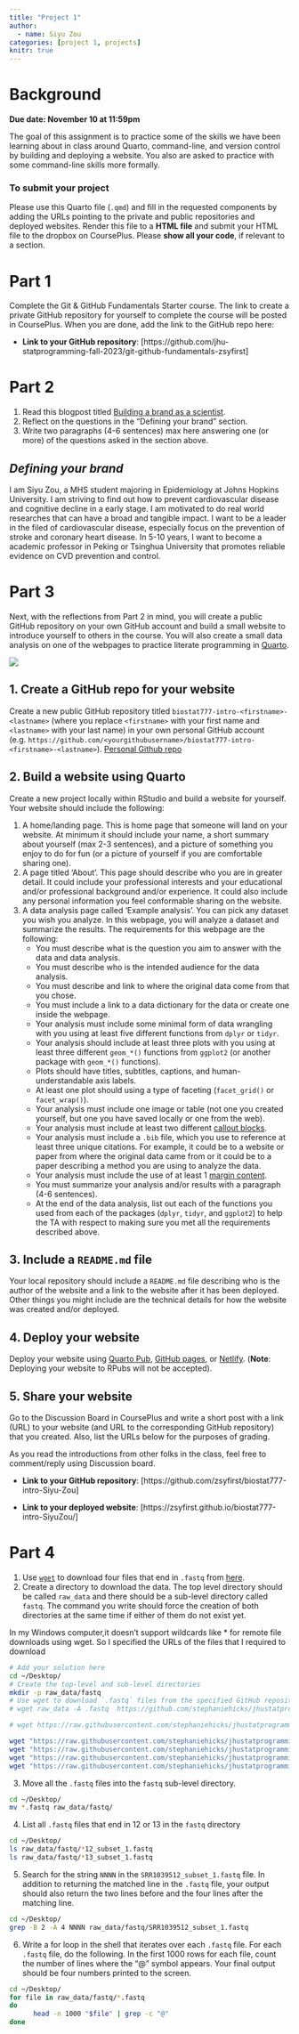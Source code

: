 ```yaml
---
title: "Project 1"
author: 
  - name: Siyu Zou
categories: [project 1, projects]
knitr: true
---
```


# Background

**Due date: November 10 at 11:59pm**

The goal of this assignment is to practice some of the skills we have been learning about in class around Quarto, command-line, and version control by building and deploying a website. You also are asked to practice with some command-line skills more formally.

### To submit your project

Please use this Quarto file (`.qmd`) and fill in the requested components by adding the URLs pointing to the private and public repositories and deployed websites. Render this file to a **HTML file** and submit your HTML file to the dropbox on CoursePlus. Please **show all your code**, if relevant to a section.

# Part 1

Complete the Git & GitHub Fundamentals Starter course. The link to create a private GitHub repository for yourself to complete the course will be posted in CoursePlus. When you are done, add the link to the GitHub repo here:

-   **Link to your GitHub repository**: \[https://github.com/jhu-statprogramming-fall-2023/git-github-fundamentals-zsyfirst\]

# Part 2

1.  Read this blogpost titled [Building a brand as a scientist](https://www.stephaniehicks.com/blog/building-a-brand-as-a-scientist).
2.  Reflect on the questions in the "Defining your brand" section.
3.  Write two paragraphs (4-6 sentences) max here answering one (or more) of the questions asked in the section above. <br>

## *Defining your brand*

I am Siyu Zou, a MHS student majoring in Epidemiology at Johns Hopkins University. I am striving to find out how to prevent cardiovascular disease and cognitive decline in a early stage. I am motivated to do real world researches that can have a broad and tangible impact. I want to be a leader in the filed of cardiovascular disease, especially focus on the prevention of stroke and coronary heart disease. In 5-10 years, I want to become a academic professor in Peking or Tsinghua University that promotes reliable evidence on CVD prevention and control.

# Part 3

Next, with the reflections from Part 2 in mind, you will create a public GitHub repository on your own GitHub account and build a small website to introduce yourself to others in the course. You will also create a small data analysis on one of the webpages to practice literate programming in [Quarto](https://quarto.org).

![](../../images/quarto_schematic.png)

## 1. Create a GitHub repo for your website

Create a new public GitHub repository titled `biostat777-intro-<firstname>-<lastname>` (where you replace `<firstname>` with your first name and `<lastname>` with your last name) in your own personal GitHub account (e.g. `https://github.com/<yourgithubusername>/biostat777-intro-<firstname>-<lastname>`). [Personal Github repo](https://github.com/zsyfirst/biostat777-intro-Siyu-Zou)

## 2. Build a website using Quarto

Create a new project locally within RStudio and build a website for yourself. Your website should include the following:

1.  A home/landing page. This is home page that someone will land on your website. At minimum it should include your name, a short summary about yourself (max 2-3 sentences), and a picture of something you enjoy to do for fun (or a picture of yourself if you are comfortable sharing one).
2.  A page titled 'About'. This page should describe who you are in greater detail. It could include your professional interests and your educational and/or professional background and/or experience. It could also include any personal information you feel conformable sharing on the website.
3.  A data analysis page called 'Example analysis'. You can pick any dataset you wish you analyze. In this webpage, you will analyze a dataset and summarize the results. The requirements for this webpage are the following:
    -   You must describe what is the question you aim to answer with the data and data analysis.
    -   You must describe who is the intended audience for the data analysis.
    -   You must describe and link to where the original data come from that you chose.
    -   You must include a link to a data dictionary for the data or create one inside the webpage.
    -   Your analysis must include some minimal form of data wrangling with you using at least five different functions from `dplyr` or `tidyr`.
    -   Your analysis should include at least three plots with you using at least three different `geom_*()` functions from `ggplot2` (or another package with `geom_*()` functions).
    -   Plots should have titles, subtitles, captions, and human-understandable axis labels.
    -   At least one plot should using a type of faceting (`facet_grid()` or `facet_wrap()`).
    -   Your analysis must include one image or table (not one you created yourself, but one you have saved locally or one from the web).
    -   Your analysis must include at least two different [callout blocks](https://quarto.org/docs/authoring/callouts.html).
    -   Your analysis must include a `.bib` file, which you use to reference at least three unique citations. For example, it could be to a website or paper from where the original data came from or it could be to a paper describing a method you are using to analyze the data.
    -   Your analysis must include the use of at least 1 [margin content](https://www.stephaniehicks.com/jhustatprogramming2023/posts/2023-10-26-build-website/#margin-content).
    -   You must summarize your analysis and/or results with a paragraph (4-6 sentences).
    -   At the end of the data analysis, list out each of the functions you used from each of the packages (`dplyr`, `tidyr`, and `ggplot2`) to help the TA with respect to making sure you met all the requirements described above.

## 3. Include a `README.md` file

Your local repository should include a `README.md` file describing who is the author of the website and a link to the website after it has been deployed. Other things you might include are the technical details for how the website was created and/or deployed.

## 4. Deploy your website

Deploy your website using [Quarto Pub](https://quarto.org/docs/publishing/quarto-pub.html), [GitHub pages](https://quarto.org/docs/publishing/github-pages.html), or [Netlify](https://quarto.org/docs/publishing/netlify.html). (**Note**: Deploying your website to RPubs will not be accepted).

## 5. Share your website

Go to the Discussion Board in CoursePlus and write a short post with a link (URL) to your website (and URL to the corresponding GitHub repository) that you created. Also, list the URLs below for the purposes of grading.

As you read the introductions from other folks in the class, feel free to comment/reply using Discussion board.

-   **Link to your GitHub repository**: \[https://github.com/zsyfirst/biostat777-intro-Siyu-Zou\]

-   **Link to your deployed website**: \[https://zsyfirst.github.io/biostat777-intro-SiyuZou/\]

# Part 4

1.  Use [`wget`](https://www.gnu.org/software/wget) to download four files that end in `.fastq` from [here](https://github.com/stephaniehicks/jhustatprogramming2023/tree/main/data).
2.  Create a directory to download the data. The top level directory should be called `raw_data` and there should be a sub-level directory called `fastq`. The command you write should force the creation of both directories at the same time if either of them do not exist yet.

::: callout-warning
In my Windows computer,it doesn't support wildcards like \* for remote file downloads using wget. So I specified the URLs of the files that I required to download
:::

```bash
# Add your solution here
cd ~/Desktop/
# Create the top-level and sub-level directories
mkdir -p raw_data/fastq
# Use wget to download `.fastq` files from the specified GitHub repository
# wget raw_data -A .fastq  https://github.com/stephaniehicks/jhustatprogramming2023/tree/main/data

# wget https://raw.githubusercontent.com/stephaniehicks/jhustatprogramming2023/main/data/*.fastq -OutFile "~/Desktop/raw_data/fastq"

wget "https://raw.githubusercontent.com/stephaniehicks/jhustatprogramming2023/main/data/SRR1039508_subset_1.fastq"
wget "https://raw.githubusercontent.com/stephaniehicks/jhustatprogramming2023/main/data/SRR1039509_subset_1.fastq"
wget "https://raw.githubusercontent.com/stephaniehicks/jhustatprogramming2023/main/data/SRR1039512_subset_1.fastq"
wget "https://raw.githubusercontent.com/stephaniehicks/jhustatprogramming2023/main/data/SRR1039513_subset_1.fastq"
```

3.  Move all the `.fastq` files into the `fastq` sub-level directory.

```bash
cd ~/Desktop/
mv *.fastq raw_data/fastq/
```

4.  List all `.fastq` files that end in 12 or 13 in the `fastq` directory

```bash
cd ~/Desktop/
ls raw_data/fastq/*12_subset_1.fastq
ls raw_data/fastq/*13_subset_1.fastq
```

5.  Search for the string `NNNN` in the `SRR1039512_subset_1.fastq` file. In addition to returning the matched line in the `.fastq` file, your output should also return the two lines before and the four lines after the matching line.

```bash
cd ~/Desktop/
grep -B 2 -A 4 NNNN raw_data/fastq/SRR1039512_subset_1.fastq 
```

6.  Write a for loop in the shell that iterates over each `.fastq` file. For each `.fastq` file, do the following. In the first 1000 rows for each file, count the number of lines where the "\@" symbol appears. Your final output should be four numbers printed to the screen.

```bash
cd ~/Desktop/
for file in raw_data/fastq/*.fastq
do
      head -n 1000 "$file" | grep -c "@"
done
```
